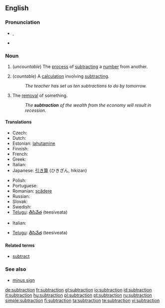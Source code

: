 ==English==

===Pronunciation===
* {{IPA|/səbˈtɹækʃən/}}, {{SAMPA|/s@b"tr{kS@n/}}
* {{rhymes|ækʃən}}

===Noun===
{{en-noun|s|-}}

# {{arithmetic}} (''uncountable'') The [[process]] of [[subtract]]ing a [[number]] from another.
# {{arithmetic}} (''countable'') A [[calculation]] involving [[subtract]]ing.
#: ''The teacher has set us ten subtractions to do by tomorrow.''
# The [[removal]] of something.
#:''The '''subtraction''' of the wealth from the economy will result in recession.''

====Translations====

{{trans-top|process}}
* Czech: {{t-|cs|odčítání|n}}
* Dutch: {{t+|nl|aftrekking}}
* Estonian: [[lahutamine]]
* Finnish: {{t-|fi|vähentäminen}}
* French: {{t+|fr|soustraction|f}}
* Greek: {{t+|el|αφαίρεση|f|sc=Grek}}
* Italian: {{t|it|sottrazione|f}}
* Japanese: [[引き算]] (ひきざん, hikizan)
{{trans-mid}}
* Polish: {{t-|pl|odejmowanie|n}}
* Portuguese: {{t+|pt|subtração|f}}
* Romanian: [[scădere]] {{f}}
* Russian: {{t+|ru|вычитание|n|tr=vyčitánije|sc=Cyrl}}
* Slovak: {{t-|sk|odčítanie|n}}
* Swedish: {{t+|sv|subtraktion}}
* [[Telugu]]: [[తీసివేత]] (teesiveata)
{{trans-bottom}}

{{trans-top|calculation}}
* Italian: {{t|it|sottrazione|f}}
{{trans-mid}}
* [[Telugu]]: [[తీసివేత]] (teesiveata)
{{trans-bottom}}

====Related terms====
* [[subtract]]

===See also===
* [[minus sign]]

[[de:subtraction]]
[[fr:subtraction]]
[[gl:subtraction]]
[[io:subtraction]]
[[id:subtraction]]
[[it:subtraction]]
[[hu:subtraction]]
[[pl:subtraction]]
[[pt:subtraction]]
[[ru:subtraction]]
[[simple:subtraction]]
[[fi:subtraction]]
[[ta:subtraction]]
[[te:subtraction]]
[[vi:subtraction]]
